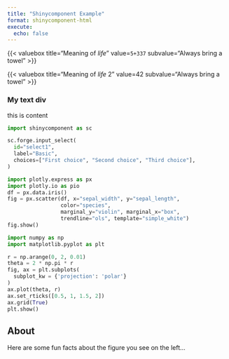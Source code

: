 ```yaml
---
title: "Shinycomponent Example"
format: shinycomponent-html
execute:
  echo: false
---
```



::: {.sc-grid .no-title}

{{< valuebox
  title="Meaning of _life_"
  value=`5+337`
  subvalue="Always bring a towel"
>}}


{{< valuebox
    title="Meaning of _life_ 2"
    value=42
    subvalue="Always bring a towel"
>}}

### My text div
this is content

:::



::: {.sc-grid nCols=2 nRows=1}

```python
import shinycomponent as sc

sc.forge.input_select(
  id="select1",
  label="Basic",
  choices=["First choice", "Second choice", "Third choice"],
)
```


```python
import plotly.express as px
import plotly.io as pio
df = px.data.iris()
fig = px.scatter(df, x="sepal_width", y="sepal_length",
                 color="species",
                 marginal_y="violin", marginal_x="box",
                 trendline="ols", template="simple_white")
fig.show()
```


```python
import numpy as np
import matplotlib.pyplot as plt

r = np.arange(0, 2, 0.01)
theta = 2 * np.pi * r
fig, ax = plt.subplots(
  subplot_kw = {'projection': 'polar'}
)
ax.plot(theta, r)
ax.set_rticks([0.5, 1, 1.5, 2])
ax.grid(True)
plt.show()
```

:::

## About

Here are some fun facts about the figure you see on the left...
